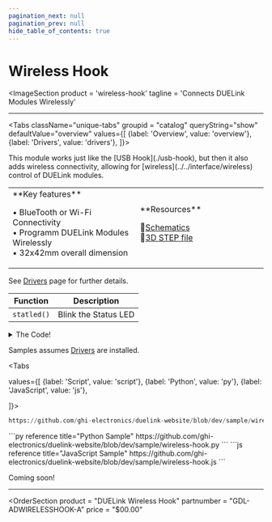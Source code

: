 ```yaml
---
pagination_next: null
pagination_prev: null
hide_table_of_contents: true
---
```



# Wireless Hook

<ImageSection
    product = 'wireless-hook'
    tagline = 'Connects DUELink Modules Wirelessly'
></ImageSection>

---

<Tabs className="unique-tabs" groupid = "catalog" queryString="show" defaultValue="overview"
  values={[
    {label: 'Overview', value: 'overview'},
    {label: 'Drivers', value: 'drivers'},
  ]}>

<TabItem value="overview">
This module works just like the [USB Hook](./usb-hook), but then it also adds wireless connectivity, allowing for [wireless](../../interface/wireless) control of DUELink modules.

<table><td width='50%'>
**Key features**

• BlueTooth or Wi-Fi Connectivity<br/>
• Programm DUELink Modules Wirelessly<br/>
• 32x42mm overall dimension<br/>

</td><td width='50%'>
**Resources**

📄[Schematics](pathname:///sch/gdl-adwirelesshook-a.pdf)<br/>
🔩[3D STEP file](pathname:///3d/gdl-adwirelesshook-a.step)<br/>

</td></table>
</TabItem>
<TabItem value="drivers">

See [Drivers](../../engine/drivers) page for further details.

| Function | Description          |
| -------- | -------------------- |
| `statled()`  | Blink the Status LED |

<details>
  <summary>The Code!</summary>



```py reference title="Wireless Hook Driver"
https://github.com/ghi-electronics/duelink-website/blob/dev/driver/wireless-hook.txt
```

</details>
</TabItem>

<TabItem value="samples">

Samples assumes [Drivers](../../engine/drivers) are installed.

<Tabs

  values={[
    {label: 'Script', value: 'script'},
    {label: 'Python', value: 'py'},
    {label: 'JavaScript', value: 'js'},

]}>

<TabItem value="script">

```py reference title="Script Sample"
https://github.com/ghi-electronics/duelink-website/blob/dev/sample/wireless-hook.txt
```
</TabItem>

<TabItem value="py">
```py reference title="Python Sample"
https://github.com/ghi-electronics/duelink-website/blob/dev/sample/wireless-hook.py
```
</TabItem>

<TabItem value="js">
```js reference title="JavaScript Sample"
https://github.com/ghi-electronics/duelink-website/blob/dev/sample/wireless-hook.js
```

</TabItem>

</Tabs>

</TabItem>

<TabItem value="projects">Coming soon!</TabItem>

</Tabs>

---

<OrderSection
    product = "DUELink Wireless Hook"
    partnumber = "GDL-ADWIRELESSHOOK-A"
    price = "$00.00"
></OrderSection>
